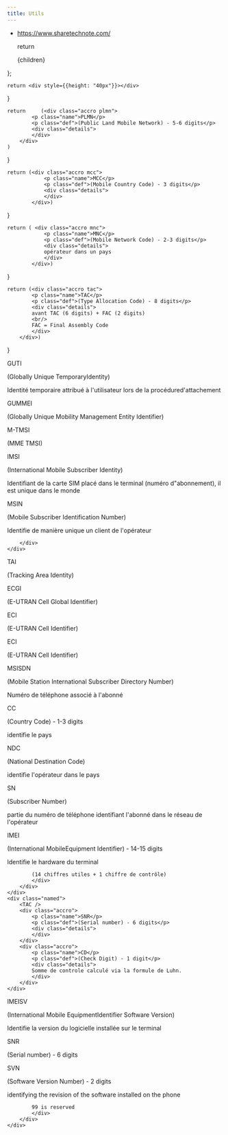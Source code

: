 ```yaml
---
title: Utils
---
```




- https://www.sharetechnote.com/


    return <div class="helper">
        {children}
    </div>
};

    return <div style={{height: "40px"}}></div>
}

    return     (<div class="accro plmn">
            <p class="name">PLMN</p>
            <p class="def">(Public Land Mobile Network) - 5-6 digits</p>
            <div class="details">
            </div>
        </div>
    )
}

    return (<div class="accro mcc">
                <p class="name">MCC</p>
                <p class="def">(Mobile Country Code) - 3 digits</p>
                <div class="details">
                </div>
            </div>)
}

    return ( <div class="accro mnc">
                <p class="name">MNC</p>
                <p class="def">(Mobile Network Code) - 2-3 digits</p>
                <div class="details">
                opérateur dans un pays
                </div>
            </div>)
}

    return (<div class="accro tac">
            <p class="name">TAC</p>
            <p class="def">(Type Allocation Code) - 8 digits</p>
            <div class="details">
            avant TAC (6 digits) + FAC (2 digits)
            <br/>
            FAC = Final Assembly Code
            </div>
        </div>)
}

<Balise>
    <div class="named">
        <div class="accro">
            <p class="name">GUTI</p>
            <p class="def">(Globally Unique TemporaryIdentity)</p>
            <div class="details">
            Identité temporaire attribué à l'utilisateur lors de la procédured'attachement
            </div>
        </div>
    </div>
    <div class="named">
        <div class="accro">
            <p class="name">GUMMEI</p>
            <p class="def">(Globally Unique Mobility Management Entity Identifier)</p>
            <div class="details"></div>
        </div>
        <div class="accro">
            <p class="name">M-TMSI</p>
            <p class="def">(MME TMSI)</p>
            <div class="details"></div>
        </div>
    </div>
</Balise>


<Spacing />

<Balise>
    <div class="named">
        <div class="accro">
            <p class="name">IMSI</p>
            <p class="def">(International Mobile Subscriber Identity)</p>
            <div class="details">
            Identifiant de la carte SIM placé dans le terminal (numéro d"abonnement), il est unique dans le monde
            </div>
        </div>
    </div>
    <div class="named">
        <Plmn />
        <div class="accro">
            <p class="name">MSIN</p>
            <p class="def">(Mobile Subscriber Identification Number)</p>
            <div class="details">
            Identifie de manière unique un client de l'opérateur
            </div>
        </div>
    </div>
    <div class="named">
        <div style={{flex: "0.5", display: "flex"}}>
            <MCC />
            <MNC />
        </div>
        <div class="accro" style={{flex: "0.5"}}>

        </div>
    </div>
</Balise>


<Spacing />

<Balise>
    <div class="named">
        <div class="accro">
            <p class="name">TAI</p>
            <p class="def">(Tracking Area Identity)</p>
            <div class="details">
            </div>
        </div>
    </div>
    <div class="named">
        <Plmn />
        <TAC />
    </div>
    <div class="named">
        <div style={{flex: "0.5", display: "flex"}}>
            <MCC />
            <MNC />
        </div>
        <div class="accro tac" style={{flex: "0.5"}}>
        </div>
    </div>
</Balise>

<Spacing />

<Balise>
    <div class="named">
        <div class="accro">
            <p class="name">ECGI</p>
            <p class="def">(E-UTRAN Cell Global Identifier)</p>
            <div class="details">
            </div>
        </div>
    </div>
    <div class="named">
        <Plmn />
        <div class="accro">
            <p class="name">ECI</p>
            <p class="def">(E-UTRAN Cell Identifier)</p>
            <div class="details">
            </div>
        </div>
    </div>
    <div class="named">
        <div style={{flex: "0.5", display: "flex"}}>
            <MCC />
            <MNC />
        </div>
        <div class="accro" style={{flex: "0.5"}}>
            <p class="name">ECI</p>
            <p class="def">(E-UTRAN Cell Identifier)</p>
            <div class="details">
            </div>
        </div>
    </div>
</Balise>


<Spacing />

<Balise>
    <div class="named">
        <div class="accro">
            <p class="name">MSISDN</p>
            <p class="def">(Mobile Station International Subscriber Directory Number)</p>
            <div class="details">
            Numéro de téléphone associé à l'abonné
            </div>
        </div>
    </div>
    <div class="named">
        <div class="accro">
            <p class="name">CC</p>
            <p class="def">(Country Code) - 1-3 digits</p>
            <div class="details">
            identifie le pays
            </div>
        </div>
        <div class="accro">
            <p class="name">NDC</p>
            <p class="def">(National Destination Code) </p>
            <div class="details">
            identifie l'opérateur dans le pays
            </div>
        </div>
        <div class="accro">
            <p class="name">SN</p>
            <p class="def">(Subscriber Number)</p>
            <div class="details">
            partie du numéro de téléphone identifiant l'abonné dans le réseau de l'opérateur
            </div>
        </div>
    </div>
</Balise>


<Spacing />

<Balise>
    <div class="named">
        <div class="accro">
            <p class="name">IMEI</p>
            <p class="def">(International MobileEquipment Identifier) - 14-15 digits</p>
            <div class="details">
            Identifie le hardware du terminal

            (14 chiffres utiles + 1 chiffre de contrôle)
            </div>
        </div>
    </div>
    <div class="named">
        <TAC />
        <div class="accro">
            <p class="name">SNR</p>
            <p class="def">(Serial number) - 6 digits</p>
            <div class="details">
            </div>
        </div>
        <div class="accro">
            <p class="name">CD</p>
            <p class="def">(Check Digit) - 1 digit</p>
            <div class="details">
            Somme de controle calculé via la formule de Luhn.
            </div>
        </div>
    </div>
</Balise>

<Spacing />

<Balise>
    <div class="named">
        <div class="accro">
            <p class="name">IMEISV</p>
            <p class="def">(International Mobile EquipmentIdentifier Software Version)</p>
            <div class="details">
            Identifie la version du logicielle installée sur le terminal
            </div>
        </div>
    </div>
    <div class="named">
        <TAC />
        <div class="accro">
            <p class="name">SNR</p>
            <p class="def">(Serial number) - 6 digits</p>
            <div class="details">
            </div>
        </div>
        <div class="accro">
            <p class="name">SVN</p>
            <p class="def">(Software Version Number) - 2 digits</p>
            <div class="details">
            identifying the revision of the software installed on the phone
            
            99 is reserved
            </div>
        </div>
    </div>
</Balise>
